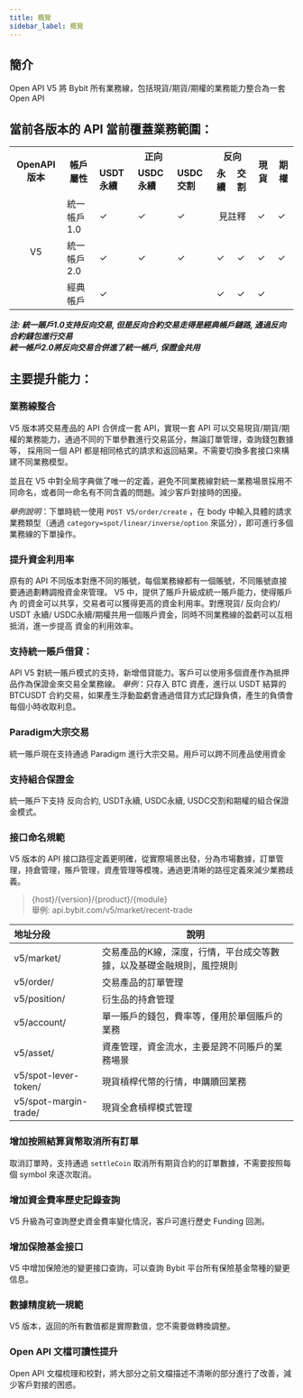 ```yaml
---
title: 概覽
sidebar_label: 概覽
---
```


## 簡介
Open API V5 將 Bybit 所有業務線，包括現貨/期貨/期權的業務能力整合為一套 Open API

## 當前各版本的 API 當前覆蓋業務範圍：
<span class="blocky_table">

<table>
    <tr>
        <th rowSpan="2" align="center">OpenAPI 版本</th><th rowSpan="2">帳戶屬性</th><th colSpan="3">正向</th><th colSpan="2">反向</th><th rowSpan="2">現貨</th><th rowSpan="2">期權</th>
    </tr>
    <tr>
        <td><b>USDT永續</b></td><td><b>USDC永續</b></td><td><b>USDC交割</b></td><td><b>永續</b></td><td><b>交割</b></td>
    </tr>
    <tr>
        <td rowSpan="3" align="center">V5</td><td>統一帳戶1.0</td><td>&#10003;</td><td>&#10003;</td><td>&#10003;</td><td colSpan="2" align="center">見註釋</td><td>&#10003;</td><td>&#10003;</td>
    </tr>
    <tr>
        <td>統一帳戶2.0</td><td>&#10003;</td><td>&#10003;</td><td>&#10003;</td><td>&#10003;</td><td>&#10003;</td><td>&#10003;</td><td>&#10003;</td>
    </tr>
    <tr>
        <td>經典帳戶</td><td>&#10003;</td><td></td><td></td><td>&#10003;</td><td>&#10003;</td><td>&#10003;</td><td></td>
    </tr>
</table>

</span>

_**注: 統一賬戶1.0支持反向交易, 但是反向合約交易走得是經典帳戶鏈路, 通過反向合約錢包進行交易<br/>統一帳戶2.0將反向交易合併進了統一帳戶, 保證金共用**_

## 主要提升能力：
### 業務線整合
V5 版本將交易產品的 API 合併成一套 API，實現一套 API 可以交易現貨/期貨/期權的業務能力，通過不同的下單參數進行交易區分，無論訂單管理，查詢錢包數據等，
採用同一個 API 都是相同格式的請求和返回結果。不需要切換多套接口來構建不同業務模型。

並且在 V5 中對全局字典做了唯一的定義，避免不同業務線對統一業務場景採用不同命名，或者同一命名有不同含義的問題。減少客戶對接時的困擾。

_舉例說明_：下單時統一使用 `POST V5/order/create` ，在 body 中輸入具體的請求業務類型（通過 `category=spot/linear/inverse/option` 來區分），即可進行多個業務線的下單操作。

### 提升資金利用率
原有的 API 不同版本對應不同的賬號，每個業務線都有一個賬號，不同賬號直接要通過劃轉調撥資金來管理。 V5 中，提供了賬戶升級成統一賬戶能力，使得賬戶內
的資金可以共享，交易者可以獲得更高的資金利用率。對應現貨/ 反向合約/ USDT 永續/ USDC永續/期權共用一個賬戶資金，同時不同業務線的盈虧可以互相抵消，進一步提高
資金的利用效率。

### 支持統一賬戶借貸：
API V5 對統一賬戶模式的支持，新增借貸能力。客戶可以使用多個資產作為抵押品作為保證金來交易全業務線。
_舉例_：只存入 BTC 資產，進行以 USDT 結算的BTCUSDT 合約交易，如果產生浮動盈虧會通過借貸方式記錄負債，產生的負債會每個小時收取利息。

### Paradigm大宗交易
統一賬戶現在支持通過 Paradigm 進行大宗交易。用戶可以跨不同產品使用資金

### 支持組合保證金
統一賬戶下支持 反向合約, USDT永續, USDC永續, USDC交割和期權的組合保證金模式。

### 接口命名規範
V5 版本的 API 接口路徑定義更明確，從實際場景出發，分為市場數據，訂單管理，持倉管理，賬戶管理，資產管理等模塊，通過更清晰的路徑定義來減少業務歧義。

> {host}/{version}/{product}/{module}<br/>
舉例: api.bybit.com/v5/market/recent-trade

|地址分段  | 說明 |
|:----- |-------|
|v5/market/|交易產品的K線，深度，行情，平台成交等數據，以及基礎金融規則，風控規則|
|v5/order/|交易產品的訂單管理|
|v5/position/|衍生品的持倉管理|
|v5/account/|單一賬戶的錢包，費率等，僅用於單個賬戶的業務|
|v5/asset/|資產管理，資金流水，主要是跨不同賬戶的業務場景|
|v5/spot-lever-token/|現貨槓桿代幣的行情，申購贖回業務|
|v5/spot-margin-trade/|現貨全倉槓桿模式管理|

### 增加按照結算貨幣取消所有訂單
取消訂單時，支持通過 `settleCoin` 取消所有期貨合約的訂單數據，不需要按照每個 symbol 來逐次取消。

### 增加資金費率歷史記錄查詢
V5 升級為可查詢歷史資金費率變化情況，客戶可進行歷史 Funding 回測。

### 增加保險基金接口
V5 中增加保險池的變更接口查詢，可以查詢 Bybit 平台所有保險基金幣種的變更信息。

### 數據精度統一規範
V5 版本，返回的所有數值都是實際數值，您不需要做轉換調整。

### Open API 文檔可讀性提升
Open API 文檔梳理和校對，將大部分之前文檔描述不清晰的部分進行了改善，減少客戶對接的困惑。